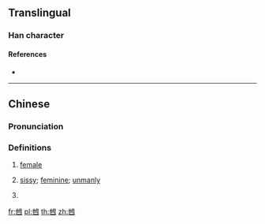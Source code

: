 ==Translingual==

===Han character===
{{Han char|rn=5|rad=乙|as=07|sn=8|four=47715|canj=PDWYI|ids=⿺也母}}

====References====
* {{Han ref|kx=0084.201|hdz=42382.040|uh=4E78|ud=20088}}

----

==Chinese==
{{zh-forms}}

===Pronunciation===
{{zh-pron
|m=nǎ
|c=naa2
|mc=
|oc=
|ma=
|cat=suf
}}

===Definitions===
{{zh-hanzi}}

# {{lb|zh|Cantonese}} [[female]]
#: {{zh-x|豬乸|sow|C}}
# {{lb|zh|Cantonese}} [[sissy]]; [[feminine]]; [[unmanly]]
# {{zh-x|乸型|sissy man|C}}

[[fr:乸]]
[[pl:乸]]
[[th:乸]]
[[zh:乸]]